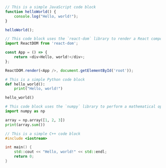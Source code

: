 ```javascript
// This is a simple JavaScript code block
function helloWorld() {
    console.log("Hello, world!");
}

helloWorld();

// This code block uses the `react-dom` library to render a React component
import ReactDOM from 'react-dom';

const App = () => {
    return <div>Hello, world!</div>;
};

ReactDOM.render(<App />, document.getElementById('root'));

```

```python
# This is a simple Python code block
def hello_world():
    print("Hello, world!")

hello_world()

# This code block uses the `numpy` library to perform a mathematical operation
import numpy as np

array = np.array([1, 2, 3])
print(array.sum())

```

```c++ 
// This is a simple C++ code block
#include <iostream>

int main() {
    std::cout << "Hello, world!" << std::endl;
    return 0;
}

```